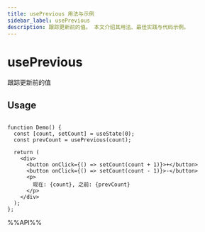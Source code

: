 ```yaml
---
title: usePrevious 用法与示例
sidebar_label: usePrevious
description: 跟踪更新前的值。 本文介绍其用法、最佳实践与代码示例。
---
```

# usePrevious

跟踪更新前的值

## Usage

```tsx live

function Demo() {
  const [count, setCount] = useState(0);
  const prevCount = usePrevious(count);

  return (
    <div>
      <button onClick={() => setCount(count + 1)}>+</button>
      <button onClick={() => setCount(count - 1)}>-</button>
      <p>
        现在: {count}, 之前: {prevCount}
      </p>
    </div>
  );
};

```

%%API%%